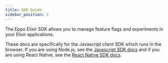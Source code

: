 ```yaml
---
title: SDK Guide
sidebar_position: 1
---
```


The Eppo Elixir SDK allows you to manage feature flags and experiments in your Elixir applications.

<div className="feature-card-container">
  <FeatureCard 
    title="SDK Quickstart" 
    description="Install the SDK and create a basic feature flag"
    link="/sdks/server-sdks/elixir/quickstart"
    iconSrc="/img/what-is-eppo/feature-flag.svg"
  />
  <FeatureCard 
    title="API Reference"
    description="Reference for all SDK methods."
    link="https://hexdocs.pm/eppo_sdk/readme.html"
    iconSrc="/img/sdk-overviews/book-stack.svg"
  />
  <FeatureCard 
    title="Github"
    description="View the source code on Github."
    link="https://github.com/Eppo-exp/eppo-multiplatform/tree/main/elixir-sdk"
    iconSrc="/img/sdk-overviews/github-mark.svg"
  />
</div>

These docs are specifically for the Javascript client SDK which runs in the browser. If you are using Node.js, see the [Javascript SDK docs](/sdks/client-sdks/javascript/intro) and if you are using React Native, see the [React Native SDK docs](/sdks/client-sdks/react-native/intro).